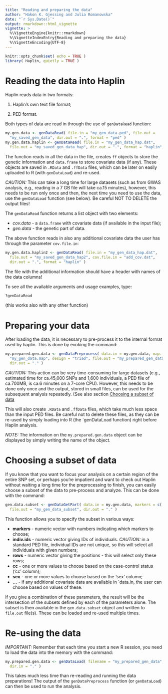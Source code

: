 ```yaml
---
title: "Reading and preparing the data"
author: "Hakon K. Gjessing and Julia Romanowska"
date: "`r Sys.Date()`"
output: rmarkdown::html_vignette
vignette: >
  %\VignetteEngine{knitr::rmarkdown}
  %\VignetteIndexEntry{Reading and preparing the data}
  %\VignetteEncoding{UTF-8}
---
```


```r
knitr::opts_chunk$set( echo = TRUE )
library( Haplin, quietly = TRUE )
```

# Reading the data into Haplin
Haplin reads data in two formats:

1. Haplin's own text file format;

2. PED format.

Both types of data are read in through the use of `genDataRead` function:
```r
my.gen.data <- genDataRead( file.in = "my_gen_data.ped", file.out =
  "my_saved_gen_data", dir.out = ".", format = "ped" )
my.gen.data.haplin <- genDataRead( file.in = "my_gen_data_hap.dat",
  file.out = "my_saved_gen_data_hap", dir.out = ".", format = "haplin", n.vars = 0 )
```

The function reads in all the data in the file, creates `ff` objects to store the genetic information and `data.frame` to store covariate data (if any). These objects are saved in `.RData` and `.ffData` files, which can be later on easily uploaded to R (with `genDataLoad`) and re-used.
	
_CAUTION:_ This can take a long time for large datasets (such as from GWAS analysis, e.g., reading in a 7 GB file will take ca.15 minutes), however, this needs to be run only once and then, the next time you need to use the data, use the `genDataLoad` function (see below). Be careful NOT TO DELETE the output files!
	
The `genDataRead` function returns a list object with two elements:

*  _cov.data_ - a `data.frame` with covariate data (if available in the input file);
*  _gen.data_ - the genetic part of data.

The above function reads in also any additional covariate data the user has through the parameter `cov.file.in`:
```r
my.gen.data.haplin2 <- genDataRead( file.in = "my_gen_data_hap.dat",
  file.out = "my_saved_gen_data_hap2", cov.file.in = "add_cov.dat",
  dir.out = ".", format = "haplin" )
```
The file with the additional information should have a header with names of the data columns!
  
To see all the available arguments and usage examples, type:
```r
?genDataRead
```
(this works also with any other function)
  
# Preparing your data

After loading the data, it is necessary to pre-process it to the internal format used by haplin. This is done by evoking the command:
```r
my.prepared.gen.data <- genDataPreprocess( data.in = my.gen.data, map.file =
  "my_gen_data.map", design = "triad", file.out = "my_prepared_gen_data",
  dir.out = "." )
```

_CAUTION:_ This action can be very time-consuming for large datasets (e.g., estimated time for ca.45,000 SNPs and 1,600 individuals, a PED file of ca.700MB, is ca.6 minutes on a 7-core CPU). However, this needs to be done only once and the output, stored in small files, can be used for the subsequent analysis repeatedly. (See also section [Choosing a subset of data](#subset)
	
This will also create `.RData` and `.ffData` files, which take much less space than the input PED files. Be careful not to delete these files, as they can be re-used by simply loading into R (the `genDataLoad function) right before Haplin analysis.
	
_NOTE:_ The information on the `my.prepared.gen.data` object can be displayed by simply writing the name of the object.

# Choosing a subset of data {#subset}

If you know that you want to focus your analysis on a certain region of the entire SNP set, or perhaps you're impatient and want to check out Haplin without waiting a long time for the preprocessing to finish, you can easily choose a subset of the data to pre-process and analyze. This can be done with the command:

```r
gen.data.subset <- genDataGetPart( data.in = my.gen.data, markers = c( 3:15,22 ),
  file.out = "my_gen_data_subset", dir.out = "." )
```

This function allows you to specify the subset in various ways:

*  __markers__ - numeric vector with numbers indicating which markers to choose;
*  __indiv.ids__ - numeric vector giving IDs of individuals. _CAUTION:_ in a standard PED file, individual IDs are not unique, so this will select all individuals with given numbers;
*  __rows__ - numeric vector giving the positions - this will select only these rows;
*  __cc__ - one or more values to choose based on the case-control status ('cc' column);
*  __sex__ - one or more values to choose based on the 'sex' column;
*  __...__ - if any additional covariate data are available in `data.in, the user can choose based on values of these.

If you give a combination of these parameters, the result will be the intersection of the subsets defined by each of the parameters alone. The subset is then available in the `gen.data.subset` object and written to `file.out` file(s). These can be loaded and re-used multiple times.

# Re-using the data

_IMPORTANT:_ Remember that each time you start a new R session, you need to load the data into the memory with the command:
```r
my.prepared.gen.data <- genDataLoad( filename = "my_prepared_gen_data",
  dir.in = "." )
```
This takes much less time than re-reading and running the data preparations! The output of the `genDataPreprocess` function (or `genDataLoad`) can then be used to run the analysis.

